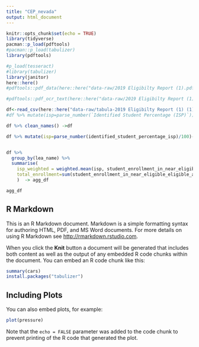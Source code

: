 ```yaml
---
title: "CEP_nevada"
output: html_document
---
```


```r
knitr::opts_chunk$set(echo = TRUE)
library(tidyverse)
pacman::p_load(pdftools)
#pacman::p_load(tabulizer)
library(pdftools)

#p_load(tesseract)
#library(tabulizer)
library(janitor)
here::here()
#pdftools::pdf_data(here::here("data-raw/2019 Eligibilty Report (1).pdf"))->df

#pdftools::pdf_ocr_text(here::here("data-raw/2019 Eligibilty Report (1).pdf"))->df

df<-read_csv(here::here("data-raw/tabula-2019 Eligibilty Report (1) (1).csv"))
#df %>% mutate(isp=parse_number(`Identified Student Percentage (ISP)`))

df %>% clean_names() ->df

df %>% mutate(isp=parse_number(identified_student_percentage_isp)/100)->df


df %>%
  group_by(lea_name) %>%
  summarise(
    isp_weighted = weighted.mean(isp, student_enrollment_in_near_eligible_eligible_and_participating_cep_schools, na.rm = TRUE),
    total_enrollment=sum(student_enrollment_in_near_eligible_eligible_and_participating_cep_schools,na.rm = TRUE)
    )  -> agg_df

agg_df
```

## R Markdown

This is an R Markdown document. Markdown is a simple formatting syntax for authoring HTML, PDF, and MS Word documents. For more details on using R Markdown see <http://rmarkdown.rstudio.com>.

When you click the **Knit** button a document will be generated that includes both content as well as the output of any embedded R code chunks within the document. You can embed an R code chunk like this:

```r
summary(cars)
install.packages("tabulizer")
```

## Including Plots

You can also embed plots, for example:

```r
plot(pressure)
```

Note that the `echo = FALSE` parameter was added to the code chunk to prevent printing of the R code that generated the plot.
